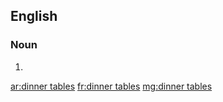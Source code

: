 ==English==

===Noun===
{{head|en|plural|head=[[dinner]] [[table]]s}}

# {{plural of|dinner table|lang=en|nocat=1}}

[[ar:dinner tables]]
[[fr:dinner tables]]
[[mg:dinner tables]]